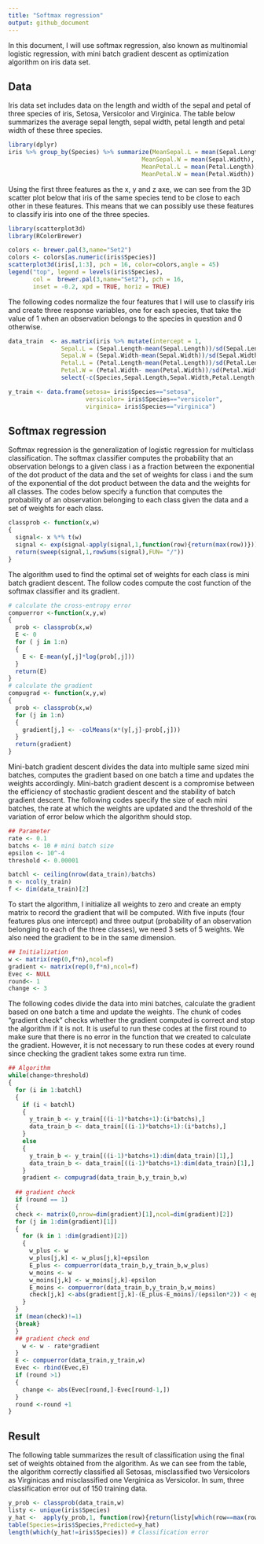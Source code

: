 ```yaml
---
title: "Softmax regression"
output: github_document
---
```

In this document, I will use softmax regression, also known as multinomial logistic regression, with mini batch gradient descent as optimization algorithm on iris data set. 

## Data
Iris data set includes data on the length and width of the sepal and petal of three species of iris, Setosa, Versicolor and Virginica. The table below summarizes the average sepal length, sepal width, petal length and petal width of these three species.  
```r
library(dplyr)
iris %>% group_by(Species) %>% summarize(MeanSepal.L = mean(Sepal.Length),
                                      MeanSepal.W = mean(Sepal.Width),
                                      MeanPetal.L = mean(Petal.Length),
                                      MeanPetal.W = mean(Petal.Width))

```
Using the first three features as the x, y and z axe, we can see from the 3D scatter plot below that iris of the same species tend to be close to each other in these features. This means that we can possibly use these features to classify iris into one of the three species.
```r
library(scatterplot3d)
library(RColorBrewer)

colors <- brewer.pal(3,name="Set2")
colors <- colors[as.numeric(iris$Species)]
scatterplot3d(iris[,1:3], pch = 16, color=colors,angle = 45)
legend("top", legend = levels(iris$Species),
       col =  brewer.pal(3,name="Set2"), pch = 16, 
       inset = -0.2, xpd = TRUE, horiz = TRUE)

```

The following codes normalize the four features that I will use to classify iris and create three response variables, one for each species, that take the value of 1 when an observation belongs to the species in question and  0 otherwise. 

```r
data_train  <- as.matrix(iris %>% mutate(intercept = 1,
               Sepal.L = (Sepal.Length-mean(Sepal.Length))/sd(Sepal.Length),
               Sepal.W = (Sepal.Width-mean(Sepal.Width))/sd(Sepal.Width),
               Petal.L = (Petal.Length-mean(Petal.Length))/sd(Petal.Length),
               Petal.W = (Petal.Width- mean(Petal.Width))/sd(Petal.Width))%>%
               select(-c(Species,Sepal.Length,Sepal.Width,Petal.Length,Petal.Width)))

y_train <- data.frame(setosa= iris$Species=="setosa",
                      versicolor= iris$Species=="versicolor",
                      virginica= iris$Species=="virginica")

```

## Softmax regression
Softmax regression is the generalization of logistic regression for multiclass classification. The softmax classifier computes the probability that an observation belongs to a given class i as a fraction between the exponential of the dot product of the data and the set of weights for class i and the sum of the exponential of the dot product between the data and the weights for all classes.
The codes below specify a function that computes the probability of an observation belonging to each class given the data and a set of weights for each class.
```r
classprob <- function(x,w)
{
  signal<- x %*% t(w)
  signal <- exp(signal-apply(signal,1,function(row){return(max(row))}))
  return(sweep(signal,1,rowSums(signal),FUN= "/"))
}
```
The algorithm used to find the optimal set of weights for each class is mini batch gradient descent. The follow codes compute the cost function of the softmax classifier and its gradient. 
```r
# calculate the cross-entropy error
compuerror <-function(x,y,w)
{
  prob <- classprob(x,w)
  E <- 0
  for ( j in 1:n)
  {
    E <- E-mean(y[,j]*log(prob[,j]))
  }
  return(E)
}
# calculate the gradient
compugrad <- function(x,y,w)
{
  prob <- classprob(x,w)
  for (j in 1:n) 
  {  
    gradient[j,] <- -colMeans(x*(y[,j]-prob[,j]))
  }
  return(gradient)
}

```
Mini-batch gradient descent divides the data into multiple same sized mini batches, computes the gradient based on one batch a time and updates the weights accordingly. Mini-batch gradient descent is a compromise between the efficiency of stochastic gradient descent and the stability of batch gradient descent. 
The following codes specify the size of each mini batches, the rate at which the weights are updated and the threshold of the variation of error below which the algorithm should stop. 
```r
## Parameter
rate <- 0.1
batchs <- 10 # mini batch size
epsilon <- 10^-4
threshold <- 0.00001

batchl <- ceiling(nrow(data_train)/batchs)
n <- ncol(y_train)
f <- dim(data_train)[2]
```

To start the algorithm, I initialize all weights to zero and create an empty matrix to record the gradient that will be computed. With five inputs (four features plus one intercept) and three output (probability of an observation belonging to each of the three classes), we need 3 sets of 5 weights. We also need the gradient to be in the same dimension.

```r
## Initialization
w <- matrix(rep(0,f*n),ncol=f)
gradient <- matrix(rep(0,f*n),ncol=f)
Evec <- NULL
round<- 1
change <- 3

```

The following codes divide the data into mini batches, calculate the gradient based on one batch a time and update the weights. The chunk of codes "gradient check" checks whether the gradient computed is correct and stop the algorithm if it is not. It is useful to run these codes at the first round to make sure that there is no error in the function that we created to calculate the gradient. However, it is not necessary to run these codes at every round since checking the gradient takes some extra run time. 
```r
## Algorithm
while(change>threshold)
{  
  for (i in 1:batchl)
  {
    if (i < batchl)
    {
      y_train_b <- y_train[((i-1)*batchs+1):(i*batchs),]
      data_train_b <- data_train[((i-1)*batchs+1):(i*batchs),]
    }
    else
    {
      y_train_b <- y_train[((i-1)*batchs+1):dim(data_train)[1],]
      data_train_b <- data_train[((i-1)*batchs+1):dim(data_train)[1],]
    }
    gradient <- compugrad(data_train_b,y_train_b,w) 
    
  ## gradient check
  if (round == 1)
  {
  check <- matrix(0,nrow=dim(gradient)[1],ncol=dim(gradient)[2])
  for (j in 1:dim(gradient)[1])
  {
    for (k in 1 :dim(gradient)[2])
    {
      w_plus <- w
      w_plus[j,k] <- w_plus[j,k]+epsilon
      E_plus <- compuerror(data_train_b,y_train_b,w_plus)  
      w_moins <- w
      w_moins[j,k] <- w_moins[j,k]-epsilon
      E_moins <- compuerror(data_train_b,y_train_b,w_moins)  
      check[j,k] <-abs(gradient[j,k]-(E_plus-E_moins)/(epsilon*2)) < epsilon
    }
  }
  if (mean(check)!=1)
  {break}
  }
  ## gradient check end  
    w <- w - rate*gradient
  }
  E <- compuerror(data_train,y_train,w)
  Evec <- rbind(Evec,E)
  if (round >1)
  {
    change <- abs(Evec[round,]-Evec[round-1,])
  }
  round <-round +1
}

```

## Result
The following table summarizes the result of classification using the final set of weights obtained from the algorithm. As we can see from the table, the algorithm correctly classified all Setosas, misclassified two Versicolors as Virginicas and misclassified one Verginica as Versicolor. In sum, three classification error out of 150 training data.
```r
y_prob <- classprob(data_train,w)
listy <- unique(iris$Species)
y_hat <-  apply(y_prob,1, function(row){return(listy[which(row==max(row))])})
table(Species=iris$Species,Predicted=y_hat)
length(which(y_hat!=iris$Species)) # Classification error
```

